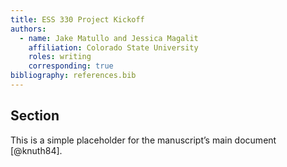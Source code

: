 ```yaml
---
title: ESS 330 Project Kickoff
authors:
  - name: Jake Matullo and Jessica Magalit
    affiliation: Colorado State University
    roles: writing
    corresponding: true
bibliography: references.bib
---
```


## Section
This is a simple placeholder for the manuscript's main document [@knuth84].
